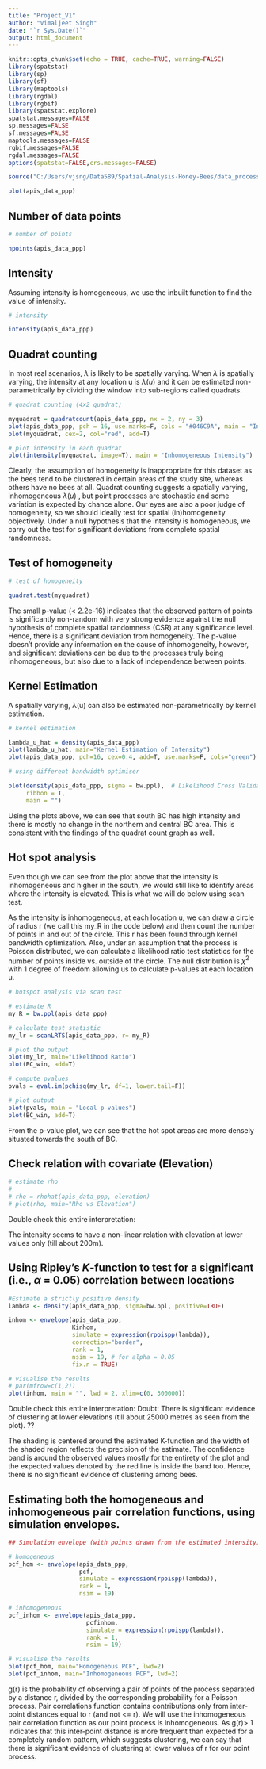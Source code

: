 ```yaml
---
title: "Project_V1"
author: "Vimaljeet Singh"
date: "`r Sys.Date()`"
output: html_document
---
```


```r
knitr::opts_chunk$set(echo = TRUE, cache=TRUE, warning=FALSE)
library(spatstat)
library(sp)
library(sf)
library(maptools)
library(rgdal)
library(rgbif)
library(spatstat.explore)
spatstat.messages=FALSE
sp.messages=FALSE
sf.messages=FALSE
maptools.messages=FALSE
rgbif.messages=FALSE
rgdal.messages=FALSE
options(spatstat=FALSE,crs.messages=FALSE)
```


```r
source("C:/Users/vjsng/Data589/Spatial-Analysis-Honey-Bees/data_processing.R")
```

```r
plot(apis_data_ppp)
```

## Number of data points 

```r
# number of points

npoints(apis_data_ppp)
```

## Intensity

Assuming intensity is homogeneous, we use the inbuilt function to find the value of intensity.

```r
# intensity

intensity(apis_data_ppp)
```


## Quadrat counting

In most real scenarios, $\lambda$ is likely to be spatially varying. When $\lambda$ is spatially varying, the intensity at any location u is $\lambda(u)$ and it can be estimated non-parametrically by dividing the window into sub-regions called quadrats.


```r
# quadrat counting (4x2 quadrat)

myquadrat = quadratcount(apis_data_ppp, nx = 2, ny = 3)
plot(apis_data_ppp, pch = 16, use.marks=F, cols = "#046C9A", main = "Intensity of Bees in BC")
plot(myquadrat, cex=2, col="red", add=T)

# plot intensity in each quadrat
plot(intensity(myquadrat, image=T), main = "Inhomogeneous Intensity")
```

Clearly, the assumption of homogeneity is inappropriate for this dataset as the bees tend to be clustered in certain areas of the study site, whereas others have no bees at all. Quadrat counting suggests a spatially varying, inhomogeneous $\lambda(u)$ , but point processes are stochastic and some variation is expected by chance alone. Our eyes are also a poor judge of homogeneity, so we should ideally test for spatial (in)homogeneity objectively. Under a null hypothesis that the intensity is homogeneous, we carry out the test for significant deviations from complete spatial randomness.


## Test of homogeneity

```r
# test of homogeneity

quadrat.test(myquadrat)
```

The small p-value (< 2.2e-16) indicates that the observed pattern of points is significantly non-random with very strong evidence against the null hypothesis of complete spatial randomness (CSR) at any significance level. Hence, there is a significant deviation from homogeneity. The p-value doesn’t provide any information on the cause of inhomogeneity, however, and significant deviations can be due to the processes truly being inhomogeneous, but also due to a lack of independence between points.

## Kernel Estimation

A spatially varying, λ(u) can also be estimated non-parametrically by kernel estimation.

```r
# kernel estimation

lambda_u_hat = density(apis_data_ppp)
plot(lambda_u_hat, main="Kernel Estimation of Intensity")
plot(apis_data_ppp, pch=16, cex=0.4, add=T, use.marks=F, cols="green")
```

```r
# using different bandwidth optimiser

plot(density(apis_data_ppp, sigma = bw.ppl),  # Likelihood Cross Validation Bandwidth Selection
     ribbon = T,
     main = "")
```

Using the plots above, we can see that south BC has high intensity and there is mostly no change in the northern and central BC area. This is consistent with the findings of the quadrat count graph as well.

## Hot spot analysis

Even though we can see from the plot above that the intensity is inhomogeneous and higher in the south, we would still like to identify areas where the intensity is elevated. This is what we will do below using scan test.

As the intensity is inhomogeneous, at each location u, we can draw a circle of radius r (we call this my_R in the code below) and then count the number of points in and out of the circle. This r has been found through kernel bandwidth optimization. Also, under an assumption that the process is Poisson distributed, we can calculate a likelihood ratio test statistics for the number of points inside vs. outside of the circle. The null distribution is $\chi^2$ with 1 degree of freedom allowing us to calculate p-values at each location u.

```r
# hotspot analysis via scan test

# estimate R
my_R = bw.ppl(apis_data_ppp)

# calculate test statistic
my_lr = scanLRTS(apis_data_ppp, r= my_R)

# plot the output
plot(my_lr, main="Likelihood Ratio")
plot(BC_win, add=T)

# compute pvalues
pvals = eval.im(pchisq(my_lr, df=1, lower.tail=F))

# plot output
plot(pvals, main = "Local p-values")
plot(BC_win, add=T)
```

From the p-value plot, we can see that the hot spot areas are more densely situated towards the south of BC.

## Check relation with covariate (Elevation)

```r
# estimate rho
# 
# rho = rhohat(apis_data_ppp, elevation)
# plot(rho, main="Rho vs Elevation")
```

Double check this entire interpretation:

The intensity seems to have a non-linear relation with elevation at lower values only (till about 200m). 

## Using Ripley's $K$-function to test for a significant (i.e., $\alpha$ = 0.05) correlation between locations

```r
#Estimate a strictly positive density
lambda <- density(apis_data_ppp, sigma=bw.ppl, positive=TRUE)

inhom <- envelope(apis_data_ppp,
                  Kinhom,
                  simulate = expression(rpoispp(lambda)),
                  correction="border",
                  rank = 1,
                  nsim = 19, # for alpha = 0.05
                  fix.n = TRUE)

# visualise the results
# par(mfrow=c(1,2))
plot(inhom, main = "", lwd = 2, xlim=c(0, 300000))
```
Double check this entire interpretation:
Doubt: There is significant evidence of clustering at lower elevations  (till about 25000 metres as seen from the plot). ??

The shading is centered around the estimated K-function and the width of the shaded region reflects the precision of the estimate. The confidence band is around the observed values mostly for the entirety of the plot and the expected values denoted by the red line is inside the band too. Hence, there is no significant evidence of clustering among bees.


## Estimating both the homogeneous and inhomogeneous pair correlation functions, using simulation envelopes. 

```r
## Simulation envelope (with points drawn from the estimated intensity)

# homogeneous
pcf_hom <- envelope(apis_data_ppp,
                    pcf,
                    simulate = expression(rpoispp(lambda)),
                    rank = 1,
                    nsim = 19)

# inhomogeneous
pcf_inhom <- envelope(apis_data_ppp,
                      pcfinhom,
                      simulate = expression(rpoispp(lambda)),
                      rank = 1,
                      nsim = 19)

# visualise the results
plot(pcf_hom, main="Homogeneous PCF", lwd=2)
plot(pcf_inhom, main="Inhomogeneous PCF", lwd=2)
```

g(r) is the probability of observing a pair of points of the process separated by a distance r, divided by the corresponding probability for a Poisson process. Pair correlations function contains contributions only from inter-point distances equal to r (and not <= r). We will use the inhomogeneous pair correlation function as our point process is inhomogeneous. As g(r)> 1 indicates that this inter-point distance is more frequent than expected for a completely random pattern, which suggests clustering, we can say that there is significant evidence of clustering at lower values of r for our point process.








